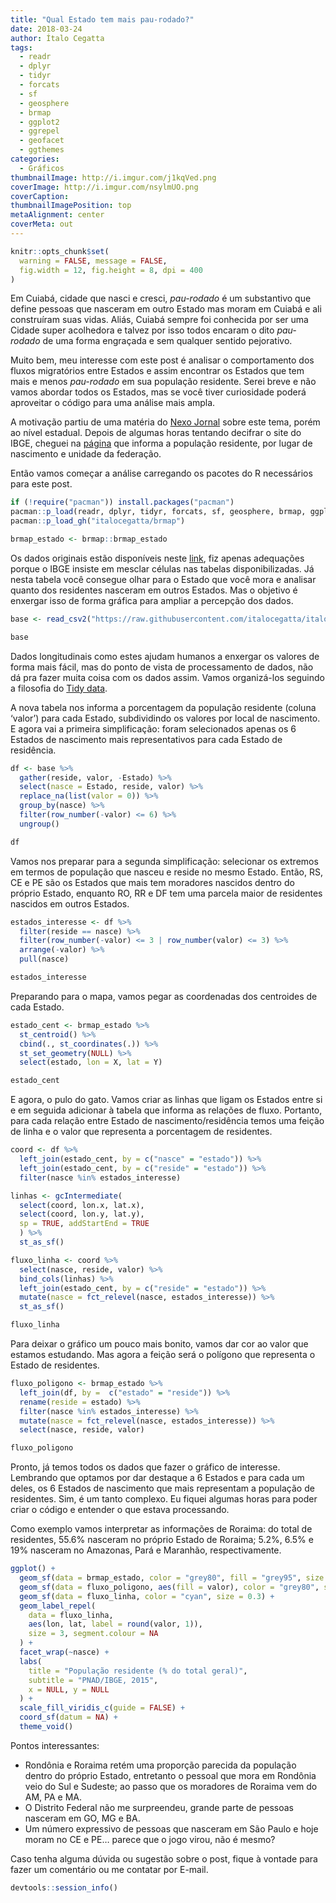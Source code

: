 ```yaml
---
title: "Qual Estado tem mais pau-rodado?"
date: 2018-03-24
author: Ítalo Cegatta
tags:
  - readr
  - dplyr
  - tidyr
  - forcats
  - sf
  - geosphere
  - brmap
  - ggplot2
  - ggrepel
  - geofacet
  - ggthemes
categories:
  - Gráficos
thumbnailImage: http://i.imgur.com/j1kqVed.png
coverImage: http://i.imgur.com/nsylmUO.png
coverCaption:
thumbnailImagePosition: top
metaAlignment: center
coverMeta: out
---
```


```r
knitr::opts_chunk$set(
  warning = FALSE, message = FALSE,
  fig.width = 12, fig.height = 8, dpi = 400
)
```

Em Cuiabá, cidade que nasci e cresci, *pau-rodado* é um substantivo que define pessoas que nasceram em outro Estado mas moram em Cuiabá e ali construíram suas vidas. Aliás, Cuiabá sempre foi conhecida por ser uma Cidade super acolhedora e talvez por isso todos encaram o dito *pau-rodado* de uma forma engraçada e sem qualquer sentido pejorativo.

Muito bem, meu interesse com este post é analisar o comportamento dos fluxos migratórios entre Estados e assim encontrar os Estados que tem mais e menos *pau-rodado* em sua população residente. Serei breve e não vamos abordar todos os Estados, mas se você tiver curiosidade poderá aproveitar o código para uma análise mais ampla.

A motivação partiu de uma matéria do [Nexo Jornal](https://www.nexojornal.com.br/grafico/2017/12/01/Fluxos-migrat%C3%B3rios-a-distribui%C3%A7%C3%A3o-da-popula%C3%A7%C3%A3o-de-cada-estado-pelo-pa%C3%ADs) sobre este tema, porém ao nível estadual. Depois de algumas horas tentando decifrar o site do IBGE, cheguei na [página](https://sidra.ibge.gov.br/tabela/1852) que informa a população residente, por lugar de nascimento e unidade da federação. 

Então vamos começar a análise carregando os pacotes do R necessários para este post.

```r
if (!require("pacman")) install.packages("pacman")
pacman::p_load(readr, dplyr, tidyr, forcats, sf, geosphere, brmap, ggplot2, ggrepel, geofacet, ggthemes)
pacman::p_load_gh("italocegatta/brmap")
```

```r
brmap_estado <- brmap::brmap_estado
```

Os dados originais estão disponíveis neste [link](https://sidra.ibge.gov.br/tabela/1852), fiz apenas adequações porque o IBGE insiste em mesclar células nas tabelas disponibilizadas. Já nesta tabela você consegue olhar para o Estado que você mora e analisar quanto dos residentes nasceram em outros Estados. Mas o objetivo é enxergar isso de forma gráfica para ampliar a percepção dos dados.

```r
base <- read_csv2("https://raw.githubusercontent.com/italocegatta/italocegatta.github.io_source/master/content/dados/pnad_2015_migracao.csv")

base
```

Dados longitudinais como estes ajudam humanos a enxergar os valores de forma mais fácil, mas do ponto de vista de processamento de dados, não dá pra fazer muita coisa com os dados assim. Vamos organizá-los seguindo a filosofia do [Tidy data](https://italocegatta.github.io/o-conceito-tidy-data).

A nova tabela nos informa a porcentagem da população residente (coluna 'valor') para cada Estado, subdividindo os valores por local de nascimento. E agora vai a primeira simplificação: foram selecionados apenas os 6 Estados de nascimento mais representativos para cada Estado de residência.

```r
df <- base %>% 
  gather(reside, valor, -Estado) %>%
  select(nasce = Estado, reside, valor) %>% 
  replace_na(list(valor = 0)) %>% 
  group_by(nasce) %>% 
  filter(row_number(-valor) <= 6) %>% 
  ungroup()

df
```

Vamos nos preparar para a segunda simplificação: selecionar os extremos em termos de população que nasceu e reside no mesmo Estado. Então, RS, CE e PE são os Estados que mais tem moradores nascidos dentro do próprio Estado, enquanto RO, RR e DF tem uma parcela maior de residentes nascidos em outros Estados.

```r
estados_interesse <- df %>%
  filter(reside == nasce) %>%
  filter(row_number(-valor) <= 3 | row_number(valor) <= 3) %>% 
  arrange(-valor) %>%
  pull(nasce)

estados_interesse
```

Preparando para o mapa, vamos pegar as coordenadas dos centroides de cada Estado.

```r
estado_cent <- brmap_estado %>% 
  st_centroid() %>% 
  cbind(., st_coordinates(.)) %>% 
  st_set_geometry(NULL) %>% 
  select(estado, lon = X, lat = Y)

estado_cent
```

E agora, o pulo do gato. Vamos criar as linhas que ligam os Estados entre si e em seguida adicionar à tabela que informa as relações de fluxo. Portanto, para cada relação entre Estado de nascimento/residência temos uma feição de linha e o valor que representa a porcentagem de residentes.

```r
coord <- df %>% 
  left_join(estado_cent, by = c("nasce" = "estado")) %>% 
  left_join(estado_cent, by = c("reside" = "estado")) %>%
  filter(nasce %in% estados_interesse)

linhas <- gcIntermediate(
  select(coord, lon.x, lat.x), 
  select(coord, lon.y, lat.y), 
  sp = TRUE, addStartEnd = TRUE
  ) %>% 
  st_as_sf()

fluxo_linha <- coord %>% 
  select(nasce, reside, valor) %>% 
  bind_cols(linhas) %>% 
  left_join(estado_cent, by = c("reside" = "estado")) %>% 
  mutate(nasce = fct_relevel(nasce, estados_interesse)) %>% 
  st_as_sf()

fluxo_linha
```

Para deixar o gráfico um pouco mais bonito, vamos dar cor ao valor que estamos estudando. Mas agora a feição será o polígono que representa o Estado de residentes.

```r
fluxo_poligono <- brmap_estado %>% 
  left_join(df, by =  c("estado" = "reside")) %>% 
  rename(reside = estado) %>% 
  filter(nasce %in% estados_interesse) %>% 
  mutate(nasce = fct_relevel(nasce, estados_interesse)) %>% 
  select(nasce, reside, valor)

fluxo_poligono
```

Pronto, já temos todos os dados que fazer o gráfico de interesse. Lembrando que optamos por dar destaque a 6 Estados e para cada um deles, os 6 Estados de nascimento que mais representam a população de residentes. Sim, é um tanto complexo. Eu fiquei algumas horas para poder criar o código e entender o que estava processando.

Como exemplo vamos interpretar as informações de Roraima: do total de residentes, 55.6% nasceram no próprio Estado de Roraima; 5.2%, 6.5% e 19% nasceram no Amazonas, Pará e Maranhão, respectivamente. 

```r
ggplot() +
  geom_sf(data = brmap_estado, color = "grey80", fill = "grey95", size = 0.3) +
  geom_sf(data = fluxo_poligono, aes(fill = valor), color = "grey80", size = 0.3) +
  geom_sf(data = fluxo_linha, color = "cyan", size = 0.3) +
  geom_label_repel(
    data = fluxo_linha,
    aes(lon, lat, label = round(valor, 1)),
    size = 3, segment.colour = NA
  ) +
  facet_wrap(~nasce) +
  labs(
    title = "População residente (% do total geral)",
    subtitle = "PNAD/IBGE, 2015",
    x = NULL, y = NULL
  ) +
  scale_fill_viridis_c(guide = FALSE) +
  coord_sf(datum = NA) +
  theme_void()
```

Pontos interessantes: 

* Rondônia e Roraima retém uma proporção parecida da população dentro do próprio Estado, entretanto o pessoal que mora em Rondônia veio do Sul e Sudeste; ao passo que os moradores de Roraima vem do AM, PA e MA.
* O Distrito Federal não me surpreendeu, grande parte de pessoas nasceram em GO, MG e BA. 
* Um número expressivo de pessoas que nasceram em São Paulo e hoje moram no CE e PE... parece que o jogo virou, não é mesmo?

Caso tenha alguma dúvida ou sugestão sobre o post, fique à vontade para fazer um comentário ou me contatar por E-mail.

```r
devtools::session_info()
```
